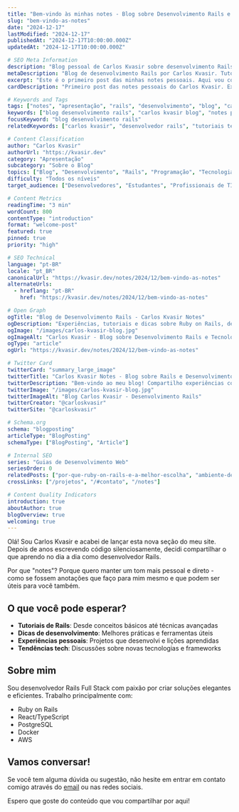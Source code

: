 ```yaml
---
title: "Bem-vindo às minhas notes - Blog sobre Desenvolvimento Rails e Tecnologia"
slug: "bem-vindo-as-notes"
date: "2024-12-17"
lastModified: "2024-12-17"
publishedAt: "2024-12-17T10:00:00.000Z"
updatedAt: "2024-12-17T10:00:00.000Z"

# SEO Meta Information
description: "Blog pessoal de Carlos Kvasir sobre desenvolvimento Rails, dicas de programação, tutoriais técnicos e reflexões sobre tecnologia moderna."
metaDescription: "Blog de desenvolvimento Rails por Carlos Kvasir. Tutoriais, dicas de programação, experiências com Ruby on Rails e tecnologias modernas."
excerpt: "Este é o primeiro post das minhas notes pessoais. Aqui vou compartilhar minhas experiências como desenvolvedor Rails, dicas de programação e reflexões sobre tecnologia."
cardDescription: "Primeiro post das notes pessoais do Carlos Kvasir. Experiências Rails, dicas de programação e reflexões sobre tecnologia."

# Keywords and Tags
tags: ["notes", "apresentação", "rails", "desenvolvimento", "blog", "carlos kvasir", "ruby"]
keywords: ["blog desenvolvimento rails", "carlos kvasir blog", "notes programação", "desenvolvedor rails", "tutoriais rails", "dicas programação", "tecnologia blog", "ruby on rails blog"]
focusKeyword: "blog desenvolvimento rails"
relatedKeywords: ["carlos kvasir", "desenvolvedor rails", "tutoriais tecnologia", "blog programação"]

# Content Classification
author: "Carlos Kvasir"
authorUrl: "https://kvasir.dev"
category: "Apresentação"
subcategory: "Sobre o Blog"
topics: ["Blog", "Desenvolvimento", "Rails", "Programação", "Tecnologia"]
difficulty: "Todos os níveis"
target_audience: ["Desenvolvedores", "Estudantes", "Profissionais de TI"]

# Content Metrics
readingTime: "3 min"
wordCount: 800
contentType: "introduction"
format: "welcome-post"
featured: true
pinned: true
priority: "high"

# SEO Technical
language: "pt-BR"
locale: "pt_BR"
canonicalUrl: "https://kvasir.dev/notes/2024/12/bem-vindo-as-notes"
alternateUrls:
  - hreflang: "pt-BR"
    href: "https://kvasir.dev/notes/2024/12/bem-vindo-as-notes"

# Open Graph
ogTitle: "Blog de Desenvolvimento Rails - Carlos Kvasir Notes"
ogDescription: "Experiências, tutoriais e dicas sobre Ruby on Rails, desenvolvimento web e tecnologias modernas por Carlos Kvasir."
ogImage: "/images/carlos-kvasir-blog.jpg"
ogImageAlt: "Carlos Kvasir - Blog sobre Desenvolvimento Rails e Tecnologia"
ogType: "article"
ogUrl: "https://kvasir.dev/notes/2024/12/bem-vindo-as-notes"

# Twitter Card
twitterCard: "summary_large_image"
twitterTitle: "Carlos Kvasir Notes - Blog sobre Rails e Desenvolvimento"
twitterDescription: "Bem-vindo ao meu blog! Compartilho experiências com Rails, dicas de programação e tecnologias modernas."
twitterImage: "/images/carlos-kvasir-blog.jpg"
twitterImageAlt: "Blog Carlos Kvasir - Desenvolvimento Rails"
twitterCreator: "@carloskvasir"
twitterSite: "@carloskvasir"

# Schema.org
schema: "blogposting"
articleType: "BlogPosting"
schemaType: ["BlogPosting", "Article"]

# Internal SEO
series: "Guias de Desenvolvimento Web"
seriesOrder: 0
relatedPosts: ["por-que-ruby-on-rails-e-a-melhor-escolha", "ambiente-desenvolvimento-rails"]
crossLinks: ["/projetos", "/#contato", "/notes"]

# Content Quality Indicators
introduction: true
aboutAuthor: true
blogOverview: true
welcoming: true
---
```


Olá! Sou Carlos Kvasir e acabei de lançar esta nova seção do meu site. Depois de anos escrevendo código silenciosamente, decidi compartilhar o que aprendo no dia a dia como desenvolvedor Rails.

Por que "notes"? Porque quero manter um tom mais pessoal e direto - como se fossem anotações que faço para mim mesmo e que podem ser úteis para você também.

## O que você pode esperar?

- **Tutoriais de Rails**: Desde conceitos básicos até técnicas avançadas
- **Dicas de desenvolvimento**: Melhores práticas e ferramentas úteis
- **Experiências pessoais**: Projetos que desenvolvi e lições aprendidas
- **Tendências tech**: Discussões sobre novas tecnologias e frameworks

## Sobre mim

Sou desenvolvedor Rails Full Stack com paixão por criar soluções elegantes e eficientes. Trabalho principalmente com:

- Ruby on Rails
- React/TypeScript
- PostgreSQL
- Docker
- AWS

## Vamos conversar!

Se você tem alguma dúvida ou sugestão, não hesite em entrar em contato comigo através do [email](mailto:carlos@kvasir.dev) ou nas redes sociais.

Espero que goste do conteúdo que vou compartilhar por aqui!
